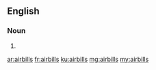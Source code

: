 ==English==

===Noun===
{{head|en}}
# {{plural of|airbill}}

[[ar:airbills]]
[[fr:airbills]]
[[ku:airbills]]
[[mg:airbills]]
[[my:airbills]]